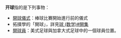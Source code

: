 '''开球'''指的是下列事物：

*[[開球儀式|開球儀式]]：棒球比賽開始進行前的儀式
*拓撲學的「開球」，詳見[[球_(数学)#開集|球 (数学)#開集]]
*[[開球員|開球員]]：美式足球與加拿大式足球中的一個球員位置。

{{消歧義|开|Cat=二字消歧义}}